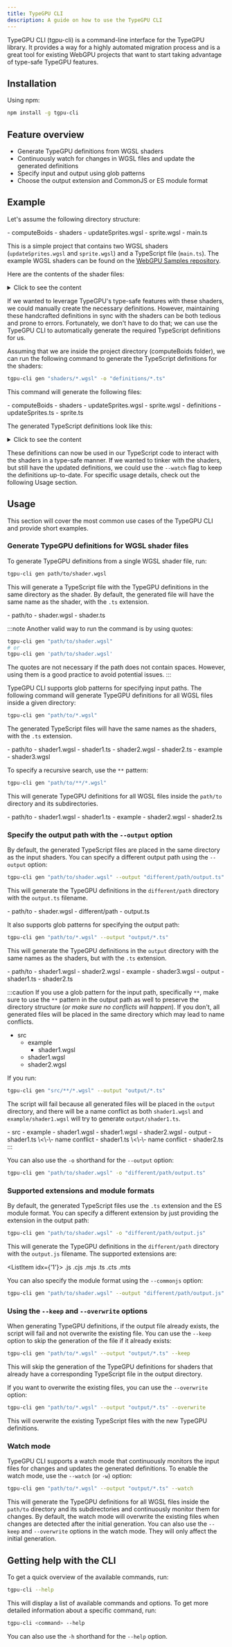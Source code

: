 ```yaml
---
title: TypeGPU CLI
description: A guide on how to use the TypeGPU CLI
---
```



TypeGPU CLI (tgpu-cli) is a command-line interface for the TypeGPU library.
It provides a way for a highly automated migration process and is a great tool
for existing WebGPU projects that want to start taking advantage of type-safe TypeGPU features.

## Installation

Using npm:

```bash
npm install -g tgpu-cli
```

## Feature overview

- Generate TypeGPU definitions from WGSL shaders
- Continuously watch for changes in WGSL files and update the generated definitions
- Specify input and output using glob patterns
- Choose the output extension and CommonJS or ES module format

## Example

Let's assume the following directory structure:

<FileTree>
  - computeBoids
    - shaders
      - updateSprites.wgsl
      - sprite.wgsl
    - main.ts
</FileTree>

This is a simple project that contains two WGSL shaders (`updateSprites.wgsl` and `sprite.wgsl`) and a TypeScript file (`main.ts`).
The example WGSL shaders can be found on the [WebGPU Samples repository](https://github.com/webgpu/webgpu-samples/tree/main/sample/computeBoids).

Here are the contents of the shader files:


<Tabs>
  <TabItem label="updateSprites.wgsl">
  <details>
  <summary>Click to see the content</summary>
  ```wgsl
  struct Particle {
    pos : vec2f,
    vel : vec2f,
  }
  struct SimParams {
    deltaT : f32,
    rule1Distance : f32,
    rule2Distance : f32,
    rule3Distance : f32,
    rule1Scale : f32,
    rule2Scale : f32,
    rule3Scale : f32,
  }
  struct Particles {
    particles : array<Particle>,
  }
  @binding(0) @group(0) var<uniform> params : SimParams;
  @binding(1) @group(0) var<storage, read> particlesA : Particles;
  @binding(2) @group(0) var<storage, read_write> particlesB : Particles;

  // https://github.com/austinEng/Project6-Vulkan-Flocking/blob/master/data/shaders/computeparticles/particle.comp
  @compute @workgroup_size(64)
  fn main(@builtin(global_invocation_id) GlobalInvocationID : vec3u) {
    var index = GlobalInvocationID.x;

    var vPos = particlesA.particles[index].pos;
    var vVel = particlesA.particles[index].vel;
    var cMass = vec2(0.0);
    var cVel = vec2(0.0);
    var colVel = vec2(0.0);
    var cMassCount = 0u;
    var cVelCount = 0u;
    var pos : vec2f;
    var vel : vec2f;

    for (var i = 0u; i < arrayLength(&particlesA.particles); i++) {
      if (i == index) {
        continue;
      }

      pos = particlesA.particles[i].pos.xy;
      vel = particlesA.particles[i].vel.xy;
      if (distance(pos, vPos) < params.rule1Distance) {
        cMass += pos;
        cMassCount++;
      }
      if (distance(pos, vPos) < params.rule2Distance) {
        colVel -= pos - vPos;
      }
      if (distance(pos, vPos) < params.rule3Distance) {
        cVel += vel;
        cVelCount++;
      }
    }
    if (cMassCount > 0) {
      cMass = (cMass / vec2(f32(cMassCount))) - vPos;
    }
    if (cVelCount > 0) {
      cVel /= f32(cVelCount);
    }
    vVel += (cMass * params.rule1Scale) + (colVel * params.rule2Scale) + (cVel * params.rule3Scale);

    // clamp velocity for a more pleasing simulation
    vVel = normalize(vVel) * clamp(length(vVel), 0.0, 0.1);
    // kinematic update
    vPos = vPos + (vVel * params.deltaT);
    // Wrap around boundary
    if (vPos.x < -1.0) {
      vPos.x = 1.0;
    }
    if (vPos.x > 1.0) {
      vPos.x = -1.0;
    }
    if (vPos.y < -1.0) {
      vPos.y = 1.0;
    }
    if (vPos.y > 1.0) {
      vPos.y = -1.0;
    }
    // Write back
    particlesB.particles[index].pos = vPos;
    particlesB.particles[index].vel = vVel;
  }
  ```
  </details>
  </TabItem>
  <TabItem label="sprite.wgsl">
  <details>
  <summary>Click to see the content</summary>
  ```wgsl
  struct VertexOutput {
    @builtin(position) position : vec4f,
    @location(4) color : vec4f,
  }

  @vertex
  fn vert_main(
    @location(0) a_particlePos : vec2f,
    @location(1) a_particleVel : vec2f,
    @location(2) a_pos : vec2f
  ) -> VertexOutput {
    let angle = -atan2(a_particleVel.x, a_particleVel.y);
    let pos = vec2(
      (a_pos.x * cos(angle)) - (a_pos.y * sin(angle)),
      (a_pos.x * sin(angle)) + (a_pos.y * cos(angle))
    );

    var output : VertexOutput;
    output.position = vec4(pos + a_particlePos, 0.0, 1.0);
    output.color = vec4(
      1.0 - sin(angle + 1.0) - a_particleVel.y,
      pos.x * 100.0 - a_particleVel.y + 0.1,
      a_particleVel.x + cos(angle + 0.5),
      1.0);
    return output;
  }

  @fragment
  fn frag_main(@location(4) color : vec4f) -> @location(0) vec4f {
    return color;
  }
  ```
  </details>
  </TabItem>
</Tabs>

If we wanted to leverage TypeGPU's type-safe features with these shaders, we could
manually create the necessary definitions. However, maintaining these handcrafted
definitions in sync with the shaders can be both tedious and prone to errors.
Fortunately, we don't have to do that; we can use the TypeGPU CLI to automatically generate the required TypeScript definitions for us.

Assuming that we are inside the project directory (computeBoids folder), we can run the following command to generate the TypeScript definitions for the shaders:

```bash
tgpu-cli gen "shaders/*.wgsl" -o "definitions/*.ts"
```

This command will generate the following files:

<div class="relative">
<FileTree>
  - computeBoids
    - shaders
      - updateSprites.wgsl
      - sprite.wgsl
    - <FileDiff> definitions </FileDiff>
      - <FileDiff> updateSprites.ts </FileDiff>
      - <FileDiff> sprite.ts </FileDiff>
</FileTree>
</div>

The generated TypeScript definitions look like this:

<Tabs>
  <TabItem label="updateSprites.ts">
  <details>
  <summary>Click to see the content</summary>
  ```typescript
  /* generated via tgpu-cli by TypeGPU */

  import tgpu from 'typegpu';
  import * as d from 'typegpu/data';

  /* structs */
  export const Particle = d.struct({
    pos: d.vec2f,
    vel: d.vec2f,
  });

  export const SimParams = d.struct({
    deltaT: d.f32,
    rule1Distance: d.f32,
    rule2Distance: d.f32,
    rule3Distance: d.f32,
    rule1Scale: d.f32,
    rule2Scale: d.f32,
    rule3Scale: d.f32,
  });

  export const Particles = (arrayLength: number) => d.struct({
    particles: d.arrayOf(Particle, arrayLength),
  });


  /* bindGroupLayouts */
  export const layout0 = tgpu.bindGroupLayout({
    params: {
      uniform: SimParams,
    },
    particlesA: {
      storage: Particles,
      access: 'readonly',
    },
    particlesB: {
      storage: Particles,
      access: 'mutable',
    },
  }).$forceIndex(0);
  ```
  </details>
  </TabItem>
  <TabItem label="sprite.ts">
  <details>
  <summary>Click to see the content</summary>
  ```typescript
  /* generated via tgpu-cli by TypeGPU */

  import tgpu from 'typegpu';
  import * as d from 'typegpu/data';

  /* structs */
  export const VertexOutput = d.struct({
    position: d.vec4f,
    color: d.vec4f,
  });
  ```
  </details>
  </TabItem>
</Tabs>

These definitions can now be used in our TypeScript code to interact with the shaders in a type-safe manner.
If we wanted to tinker with the shaders, but still have the updated definitions, we could use the `--watch` flag to keep the definitions up-to-date.
For specific usage details, check out the following Usage section.

## Usage

This section will cover the most common use cases of the TypeGPU CLI and provide short examples.

### Generate TypeGPU definitions for WGSL shader files

To generate TypeGPU definitions from a single WGSL shader file, run:

```bash
tgpu-cli gen path/to/shader.wgsl
```

This will generate a TypeScript file with the TypeGPU definitions in the same directory as the shader.
By default, the generated file will have the same name as the shader, with the `.ts` extension.

<div class="relative">
<FileTree>
  - path/to
      - shader.wgsl
      - <FileDiff> shader.ts </FileDiff>
</FileTree>
</div>

:::note
Another valid way to run the command is by using quotes:
```bash
tgpu-cli gen "path/to/shader.wgsl"
# or
tgpu-cli gen 'path/to/shader.wgsl'
```
The quotes are not necessary if the path does not contain spaces. However, using them is a good practice to avoid potential issues.
:::

TypeGPU CLI supports glob patterns for specifying input paths.
The following command will generate TypeGPU definitions for all WGSL files inside a given directory:

```bash
tgpu-cli gen "path/to/*.wgsl"
```

The generated TypeScript files will have the same names as the shaders, with the `.ts` extension.

<div class="relative">
<FileTree>
  - path/to
      - shader1.wgsl
      - <FileDiff> shader1.ts </FileDiff>
      - shader2.wgsl
      - <FileDiff> shader2.ts </FileDiff>
      - example
          - shader3.wgsl
</FileTree>
</div>

To specify a recursive search, use the `**` pattern:

```bash
tgpu-cli gen "path/to/**/*.wgsl"
```

This will generate TypeGPU definitions for all WGSL files inside the `path/to` directory and its subdirectories.

<div class="relative">
<FileTree>
  - path/to
      - shader1.wgsl
      - <FileDiff> shader1.ts </FileDiff>
      - example
          - shader2.wgsl
          - <FileDiff> shader2.ts </FileDiff>
</FileTree>
</div>

### Specify the output path with the `--output` option

By default, the generated TypeScript files are placed in the same directory as the input shaders.
You can specify a different output path using the `--output` option:

```bash
tgpu-cli gen "path/to/shader.wgsl" --output "different/path/output.ts"
```

This will generate the TypeGPU definitions in the `different/path` directory with the `output.ts` filename.

<div class="relative">
<FileTree>
  - path/to
      - shader.wgsl
  - <FileDiff> different/path </FileDiff>
      - <FileDiff> output.ts </FileDiff>
</FileTree>
</div>

It also supports glob patterns for specifying the output path:

```bash
tgpu-cli gen "path/to/*.wgsl" --output "output/*.ts"
```

This will generate the TypeGPU definitions in the `output` directory with the same names as the shaders, but with the `.ts` extension.

<div class="relative">
<FileTree>
  - path/to
      - shader1.wgsl
      - shader2.wgsl
      - example
          - shader3.wgsl
  - <FileDiff> output </FileDiff>
      - <FileDiff> shader1.ts </FileDiff>
      - <FileDiff> shader2.ts </FileDiff>
</FileTree>
</div>

:::caution
If you use a glob pattern for the input path, specifically `**`, make sure to use the `**` pattern
in the output path as well to preserve the directory structure (*or make sure no conflicts will happen*).
If you don't, all generated files will be placed in the same directory which may lead to name conflicts.

<FileTree>

- src
  - example
    - shader1.wgsl
  - shader1.wgsl
  - shader2.wgsl

</FileTree>

If you run:

```bash
tgpu-cli gen "src/**/*.wgsl" --output "output/*.ts"
```

The script will fail because all generated files will be placed in the `output` directory, and there will
be a name conflict as both `shader1.wgsl` and `example/shader1.wgsl` will try to generate `output/shader1.ts`.

<div class="relative">
<FileTree>
  - src
      - example
          - shader1.wgsl
      - shader1.wgsl
      - shader2.wgsl
  - <FileDiff> output </FileDiff>
      - <FileDiff> shader1.ts </FileDiff> \<\-\- name conflict
      - <FileDiff> shader1.ts </FileDiff> \<\-\- name conflict
      - <FileDiff> shader2.ts </FileDiff>
</FileTree>
</div>
:::

You can also use the `-o` shorthand for the `--output` option:

```bash
tgpu-cli gen "path/to/shader.wgsl" -o "different/path/output.ts"
```

### Supported extensions and module formats

By default, the generated TypeScript files use the `.ts` extension and the ES module format.
You can specify a different extension by just providing the extension in the output path:

```bash
tgpu-cli gen "path/to/shader.wgsl" -o "different/path/output.js"
```

This will generate the TypeGPU definitions in the `different/path` directory with the `output.js` filename.
The supported extensions are:


<ListItem idx={'1'}>
  .js
</ListItem>
<ListItem idx={2}>
  .cjs
</ListItem>
<ListItem idx={3}>
  .mjs
</ListItem>
<ListItem idx={4}>
  .ts
</ListItem>
<ListItem idx={5}>
  .cts
</ListItem>
<ListItem idx={6}>
  .mts
</ListItem>

You can also specify the module format using the `--commonjs` option:

```bash
tgpu-cli gen "path/to/shader.wgsl" --output "different/path/output.js" --commonjs
```

### Using the `--keep` and `--overwrite` options

When generating TypeGPU definitions, if the output file already exists, the script will fail and not overwrite the existing file.
You can use the `--keep` option to skip the generation of the file if it already exists:

```bash
tgpu-cli gen "path/to/*.wgsl" --output "output/*.ts" --keep
```

This will skip the generation of the TypeGPU definitions for shaders that already have a corresponding TypeScript file in the output directory.

If you want to overwrite the existing files, you can use the `--overwrite` option:

```bash
tgpu-cli gen "path/to/*.wgsl" --output "output/*.ts" --overwrite
```

This will overwrite the existing TypeScript files with the new TypeGPU definitions.

### Watch mode

TypeGPU CLI supports a watch mode that continuously monitors the input files for changes and updates the generated definitions.
To enable the watch mode, use the `--watch` (or `-w`) option:

```bash
tgpu-cli gen "path/to/*.wgsl" --output "output/*.ts" --watch
```

This will generate the TypeGPU definitions for all WGSL files inside the `path/to` directory
and its subdirectories and continuously monitor them for changes.
By default, the watch mode will overwrite the existing files when changes are detected after the initial generation.
You can also use the `--keep` and `--overwrite` options in the watch mode. They will only affect the initial generation.


## Getting help with the CLI

To get a quick overview of the available commands, run:

```bash
tgpu-cli --help
```

This will display a list of available commands and options.
To get more detailed information about a specific command, run:

```bash
tgpu-cli <command> --help
```

You can also use the `-h` shorthand for the `--help` option.
